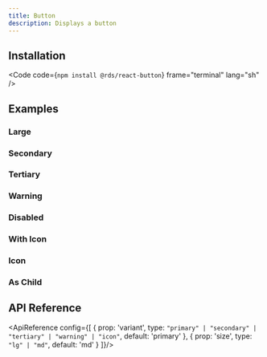 ```yaml
---
title: Button
description: Displays a button
---
```



<CodePreview code={defaultSrc} lang="tsx">
    <Default/>
</CodePreview>

## Installation

<Code code={`npm install @rds/react-button`} frame="terminal" lang="sh" />

## Examples

### Large


<CodePreview code={largeSrc} lang="tsx">
    <Large/>
</CodePreview>

### Secondary


<CodePreview code={secondarySrc} lang="tsx">
    <Secondary/>
</CodePreview>

### Tertiary


<CodePreview code={tertiarySrc} lang="tsx">
    <Tertiary/>
</CodePreview>

### Warning


<CodePreview code={warningSrc} lang="tsx">
    <Warning/>
</CodePreview>

### Disabled


<CodePreview code={disabledSrc} lang="tsx">
    <Disabled/>
</CodePreview>

### With Icon


<CodePreview code={withIconSrc} lang="tsx">
    <WithIcon/>
</CodePreview>

### Icon


<CodePreview code={iconSrc} lang="tsx">
    <Icon/>
</CodePreview>

### As Child


<CodePreview code={asChildSrc} lang="tsx">
    <AsChild/>
</CodePreview>

## API Reference
<ApiReference config={[
    {
        prop: 'variant',
        type: `"primary" | "secondary" | "tertiary" | "warning" | "icon"`,
        default: 'primary'
    },
    {
        prop: 'size',
        type: `"lg" | "md"`,
        default: 'md'
    }
]}/>